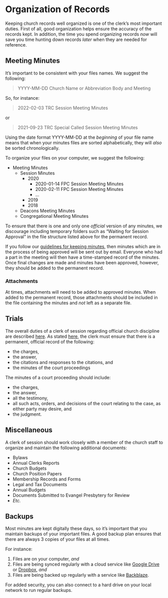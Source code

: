 # Organization of Records

Keeping church records well organized is one of the clerk's most important duties. First of all, good organization helps ensure the accuracy of the records kept. In addition, the time you spend organizing records *now* will save you time hunting down records *later* when they are needed for reference.

## Meeting Minutes

It's important to be consistent with your files names. We suggest the following: 

> YYYY-MM-DD Church Name or Abbreviation Body and Meeting

So, for instance:

> 2022-02-03 TRC Session Meeting Minutes

or

> 2021-09-23 TRC Special Called Session Meeting Minutes

Using the date format YYYY-MM-DD at the *beginning* of your file name means that when your minutes files are sorted alphabetically, they will *also* be sorted chronologically.

To organize your files on your computer, we suggest the following:

<div class="folder-outline">
* Meeting Minutes
  * Session Minutes
    * 2020
      * 2020-01-14 FPC Session Meeting Minutes
      * 2020-02-11 FPC Session Meeting Minutes
      * …
    * 2019
    * 2018
  * Deacons Meeting Minutes
  * Congregational Meeting Minutes
</div>

To ensure that there is one and only one *official* version of any minutes, we discourage including temporary folders such as "Waiting for Session Approval" in the file structure listed above for the permanent record. 

If you follow our [guidelines for keeping minutes](keeping-minutes.html), then minutes which are in the process of being approved will be sent out by email. Everyone who had a part in the meeting will then have a time-stamped record of the minutes. Once final changes are made and minutes have been approved, however, they should be added to the permanent record.

### Attachments

At times, attachments will need to be added to approved minutes. When added to the permanent record, those attachments should be included in the file containing the minutes and *not* left as a separate file.

## Trials

The overall duties of a clerk of session regarding official church discipline are described [here](church-discipline-records.html). As stated [here](church-discipline-records.html#duties-of-the-clerk), the clerk must ensure that there is a permanent, official record of the following:

* the charges,
* the answer,
* the citations and responses to the citations, and
* the minutes of the court proceedings

The minutes of a court proceeding should include:

* the charges,
* the answer,
* all the testimony,
* all such acts, orders, and decisions of the court relating to the case, as either party may desire, and
* the judgment.

## Miscellaneous

A clerk of session should work closely with a member of the church staff to organize and maintain the following additional documents:

* Bylaws
* Annual Clerks Reports
* Church Budgets
* Church Position Papers
* Membership Records and Forms
* Legal and Tax Documents
* Annual Budgets
* Documents Submitted to Evangel Presbytery for Review
* *Etc.*

## Backups

Most minutes are kept digitally these days, so it's important that you maintain backups of your important files. A good backup plan ensures that there are always 3 copies of your files at all times.

For instance:

1. Files are on your computer, *and*
2. Files are being synced regularly with a cloud service like [Google Drive](https://drive.google.com) or [Dropbox](https://dropbox.com), *and*
3. Files are being backed up regularly with a service like [Backblaze](https://www.backblaze.com).

For added security, you can also connect to a hard drive on your local network to run regular backups.
